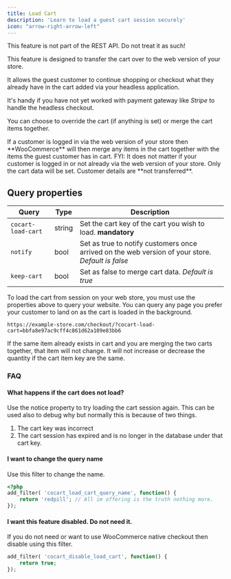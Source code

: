 ```yaml
---
title: Load Cart
description: 'Learn to load a guest cart session securely'
icon: "arrow-right-arrow-left"
---
```


<Info>
    This feature is not part of the REST API. Do not treat it as such!
</Info>

This feature is designed to transfer the cart over to the web version of your store.

It allows the guest customer to continue shopping or checkout what they already have in the cart added via your headless application.

It's handy if you have not yet worked with payment gateway like _Stripe_ to handle the headless checkout.

You can choose to override the cart (if anything is set) or merge the cart items together.

<Note>
    If a customer is logged in via the web version of your store then **WooCommerce** will then merge any items in the cart together with the items the guest customer has in cart.
</Note>

<Info>
	FYI: It does not matter if your customer is logged in or not already via the web version of your store. Only the cart data will be set. Customer details are **not transferred**.
</Info>

## Query properties

| Query              | Type   | Description                                                                                       |
| ------------------ | ------ | ------------------------------------------------------------------------------------------------- |
| `cocart-load-cart` | string | Set the cart key of the cart you wish to load. **mandatory**                                      |
| `notify`           | bool   | Set as true to notify customers once arrived on the web version of your store. _Default is false_ |
| `keep-cart`        | bool   | Set as false to merge cart data. _Default is true_                                                |

To load the cart from session on your web store, you must use the properties above to query your website. You can query any page you prefer your customer to land on as the cart is loaded in the background.

```https://example-store.com/checkout/?cocart-load-cart=bbfa8e97ac9cff4c861d62a109e83bb6```

<Info>
    If the same item already exists in cart and you are merging the two carts together, that item will not change. It will not increase or decrease the quantity if the cart item key are the same.
</Info>

### FAQ

#### What happens if the cart does not load?

Use the notice property to try loading the cart session again. This can be used also to debug why but normally this is because of two things.

1. The cart key was incorrect
2. The cart session has expired and is no longer in the database under that cart key.

#### I want to change the query name

Use this filter to change the name.

```php
<?php
add_filter( 'cocart_load_cart_query_name', function() {
    return 'redpill'; // All im offering is the truth nothing more.
});
```

#### I want this feature disabled. Do not need it.

If you do not need or want to use WooCommerce native checkout then disable using this filter.

```php
add_filter( 'cocart_disable_load_cart', function() {
    return true;
});
```
